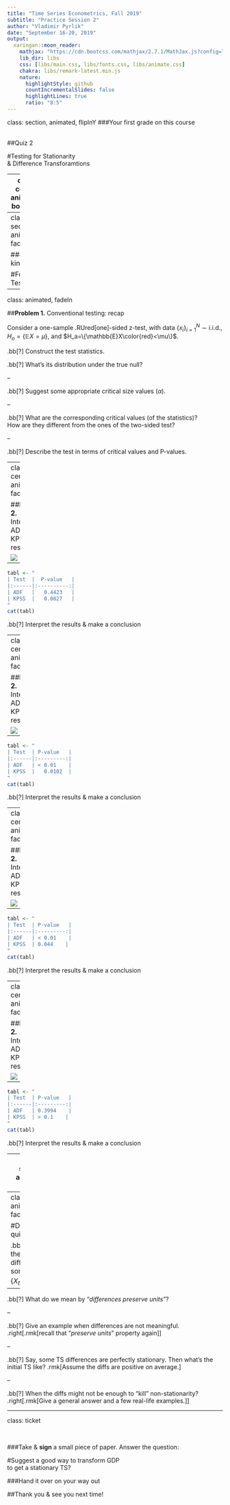 ```yaml
---
title: "Time Series Econometrics, Fall 2019"
subtitle: "Practice Session 2"
author: "Vladimir Pyrlik"
date: "September 16-20, 2019"
output:
  xaringan::moon_reader:
    mathjax: "https://cdn.bootcss.com/mathjax/2.7.1/MathJax.js?config=TeX-MML-AM_HTMLorMML"
    lib_dir: libs
    css: [libs/main.css, libs/fonts.css, libs/animate.css]
    chakra: libs/remark-latest.min.js
    nature:
      highlightStyle: github
      countIncrementalSlides: false
      highlightLines: true
      ratio: "8:5"
---
```

class: section, animated, flipInY
###Your first grade on this course</br></br>

##Quiz 2

#Testing for Stationarity</br>& Difference Transforamtions

---
class: center, animated, bounceIn

</br></br>

#Quiz 2

###time remaining

```r
countdown::countdown(minutes = 8, seconds = 00,
                     left=0, right=0, padding='20px', margin='10%', font_size = '5em')
```

---
class: section, animated, fadeIn

###all kinds of

#Formal Tests

---
class: animated, fadeIn

##**Problem 1.** Conventional testing: recap

Consider a one-sample .RUred[one]-sided z-test, with data $\{x_i\}_{i=1}^N\sim\text{i.i.d.}$, $H_o=\{\mathbb{E}X=\mu\}$, and $H_a=\{\mathbb{E}X\color{red}<\mu\}$.

.bb[?] Construct the test statistics.

.bb[?] What's its distribution under the true null?

--

.bb[?] Suggest some appropriate critical size values $(\alpha)$.

--

.bb[?] What are the corresponding critical values (of the statistics)?</br> How are they different from the ones of the two-sided test?

--

.bb[?] Describe the test in terms of critical values and P-values.

---
class: center, animated, fadeIn

##**Problem 2.** Interpreting ADF & KPSS results (1)

![](stuff/ex1.png)

--

```r
tabl <- " 
| Test  |  P-value   |
|:------|:----------:|
| ADF   |   0.4423   |
| KPSS  |   0.0827   |
"
cat(tabl)
```

.bb[?] Interpret the results & make a conclusion

---
class: center, animated, fadeIn

##**Problem 2.** Interpreting ADF & KPSS results (2)

![](stuff/ex2.png) 

--

```r
tabl <- " 
| Test  | P-value   |
|:------|:---------:|
| ADF   | < 0.01    |
| KPSS  |   0.0102  |
"
cat(tabl)
```

.bb[?] Interpret the results & make a conclusion

---
class: center, animated, fadeIn

##**Problem 2.** Interpreting ADF & KPSS results (3)

![](stuff/ex3.png) 

--

```r
tabl <- " 
| Test  | P-value   |
|:------|:---------:|
| ADF   | < 0.01    |
| KPSS  | 0.044    |
"
cat(tabl)
```

.bb[?] Interpret the results & make a conclusion

---
class: center, animated, fadeIn

##**Problem 2.** Interpreting ADF & KPSS results (4)

![](stuff/ex4.png) 

--

```r
tabl <- " 
| Test  | P-value   |
|:------|:---------:|
| ADF   | 0.3994    |
| KPSS  | > 0.1    |
"
cat(tabl)
```

.bb[?] Interpret the results & make a conclusion

---
class: section, animated, fadeIn

###Differences & other

#Stationary Transformations

---
class: animated, fadeIn

#Differences: quick recall

.bb[?] Define the first difference of some TS $\{X_t\}_{t=-\infty}^{+\infty}$

--

.bb[?] What do we mean by "*differences preserve units*"?

--

.bb[?] Give an example when differences are not meaningful.
.right[.rmk[recall that "*preserve units*" property again]]

--

.bb[?] Say, some TS differences are perfectly stationary. Then what's the initial TS like? .rmk[Assume the diffs are positive on average.]

--

.bb[?] When the diffs might not be enough to "kill" non-stationarity?
.right[.rmk[Give a general answer and a few real-life examples.]]

---
class: ticket

</br>

###Take & **sign** a small piece of paper. Answer the question:

#Suggest a good way to transform GDP</br>to get a stationary TS?

###Hand it over on your way out

##Thank you  &  see you next time!